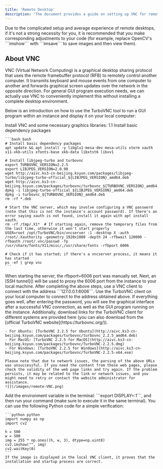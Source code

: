 ```yaml
---
title: 'Remote Desktop'
description: 'The document provides a guide on setting up VNC for remote GUI access on GPUhub instances without needing a full desktop environment.'
---
```


<Warning>
Due to the complicated setup and average experience of remote desktops, if it's not a strong necessity for you, it is recommended that you make corresponding adjustments to your code (for example, replace OpenCV's ```imshow``` with ```imsave``` to save images and then view them).
</Warning>

## About VNC

VNC (Virtual Network Computing) is a graphical desktop sharing protocol that uses the remote framebuffer protocol (RFB) to remotely control another computer. 
It transmits keyboard and mouse events from one computer to another and forwards graphical screen updates over the network in the opposite direction. 
For general GUI program execution needs, we can actually use VNC to conveniently implement this without installing a complete desktop environment. 

Below is an introduction on how to use the TurboVNC tool to run a GUI program within an instance and display it on your local computer:

<Steps>
  <Step title="Step 1">
    Install VNC and some necessary graphics libraries:
    1.1 Install basic dependency packages

    ```bash bash
    # Install basic dependency packages
    apt update && apt install -y libglu1-mesa-dev mesa-utils xterm xauth x11-xkb-utils xfonts-base xkb-data libxtst6 libxv1

    # Install libjpeg-turbo and turbovnc
    export TURBOVNC_VERSION=2.2.5
    export LIBJPEG_VERSION=2.0.90
    wget http://aivc.ks3-cn-beijing.ksyun.com/packages/libjpeg-turbo/libjpeg-turbo-official_${LIBJPEG_VERSION}_amd64.deb
    wget http://aivc.ks3-cn-beijing.ksyun.com/packages/turbovnc/turbovnc_${TURBOVNC_VERSION}_amd64.deb
    dpkg -i libjpeg-turbo-official_${LIBJPEG_VERSION}_amd64.deb
    dpkg -i turbovnc_${TURBOVNC_VERSION}_amd64.deb
    rm -rf *.deb

    # Start the VNC server, which may involve configuring a VNC password (note that this is not the instance's account password). If there's an error saying xauth is not found, install it again with apt install xauth.
    rm -rf /tmp/.X1*  # If starting again, remove the temporary files from the last time, otherwise it won't start properly
    USER=root /opt/TurboVNC/bin/vncserver :1 -desktop X -auth /root/.Xauthority -geometry 1920x1080 -depth 24 -rfbwait 120000 -rfbauth /root/.vnc/passwd -fp /usr/share/fonts/X11/misc/,/usr/share/fonts -rfbport 6006

    # Check if it has started; if there's a vncserver process, it means it has started
    ps -ef | grep vnc
    ```
  </Step>
  <Step title="Step 2">
    When starting the server, the rfbport=6006 port was manually set. Next, an [SSH tunnel]() will be used to proxy the 6006 port from the instance to your local machine.
    After completing the above steps, use a VNC client to connect with the address ```127.0.0.1:6006```.
    Use the TurboVNC client on your local computer to connect to the address obtained above. If everything goes well, after entering the password, you will see the graphical interface after a successful VNC connection, as well as the GUI program running on the instance. Additionally, download links for the TurboVNC client for different systems are provided here (you can also download from the [official TurboVNC website](https://turbovnc.org/)).

    - For Ubuntu: [TurboVNC 2.2.5 for Ubuntu](http://aivc.ks3-cn-beijing.ksyun.com/packages/turbovnc/turbovnc_2.2.5_amd64.deb)
    - For MacOS: [TurboVNC 2.2.5 for MacOS](http://aivc.ks3-cn-beijing.ksyun.com/packages/turbovnc/TurboVNC-2.2.5.dmg)
    - For Windows: [TurboVNC 2.2.5 for Windows](http://aivc.ks3-cn-beijing.ksyun.com/packages/turbovnc/TurboVNC-2.2.5-x64.exe)
    
    Please note that due to network issues, the parsing of the above URLs was unsuccessful. If you need the content from these web pages, please check the validity of the web page links and try again. If the problem persists, it may be related to the link or network issues, and you might need to retry or contact the website administrator for assistance.
    ![](/images/remote-VNC.png)
  </Step>
  <Step title="Step 3">
    Add the environment variable in the terminal: ```export DISPLAY=:1```, and then run your command (make sure to execute it in the same terminal).
    You can use the following Python code for a simple verification:

    ```python python
    import numpy as np
    import cv2

    h = 500
    w = 500
    img = 255 * np.ones((h, w, 3), dtype=np.uint8)
    cv2.imshow("", img)
    cv2.waitKey(0)
    ```
    If the image is displayed in the local VNC client, it proves that the installation and startup process are correct.
  </Step>
</Steps>